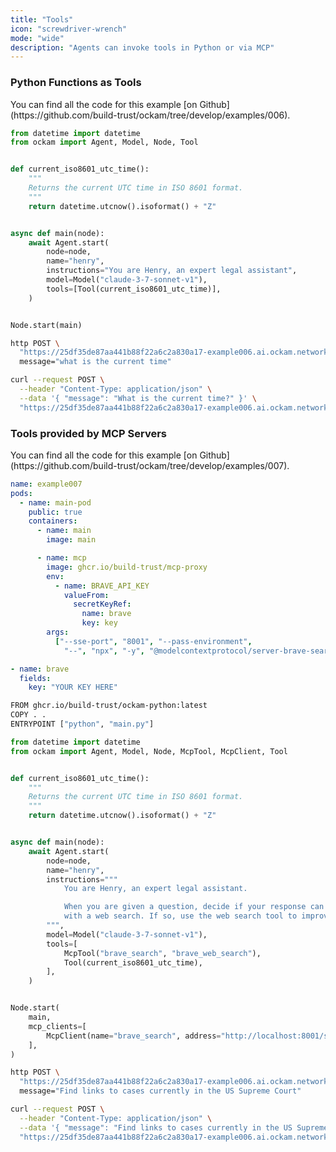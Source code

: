 ```yaml
---
title: "Tools"
icon: "screwdriver-wrench"
mode: "wide"
description: "Agents can invoke tools in Python or via MCP"
---
```


### Python Functions as Tools

<Tip>
  You can find all the code for this example [on Github](https://github.com/build-trust/ockam/tree/develop/examples/006).
</Tip>

```python images/main/main.py
from datetime import datetime
from ockam import Agent, Model, Node, Tool


def current_iso8601_utc_time():
    """
    Returns the current UTC time in ISO 8601 format.
    """
    return datetime.utcnow().isoformat() + "Z"


async def main(node):
    await Agent.start(
        node=node,
        name="henry",
        instructions="You are Henry, an expert legal assistant",
        model=Model("claude-3-7-sonnet-v1"),
        tools=[Tool(current_iso8601_utc_time)],
    )


Node.start(main)
```

<CodeGroup>

```bash httpie
http POST \
  "https://25df35de87aa441b88f22a6c2a830a17-example006.ai.ockam.network/agents/henry" \
  message="what is the current time"
```

```bash curl
curl --request POST \
  --header "Content-Type: application/json" \
  --data '{ "message": "What is the current time?" }' \
  "https://25df35de87aa441b88f22a6c2a830a17-example006.ai.ockam.network/agents/henry"
```
</CodeGroup>



### Tools provided by MCP Servers

<Tip>
  You can find all the code for this example [on Github](https://github.com/build-trust/ockam/tree/develop/examples/007).
</Tip>

```yaml ockam.yaml
name: example007
pods:
  - name: main-pod
    public: true
    containers:
      - name: main
        image: main

      - name: mcp
        image: ghcr.io/build-trust/mcp-proxy
        env:
          - name: BRAVE_API_KEY
            valueFrom:
              secretKeyRef:
                name: brave
                key: key
        args:
          ["--sse-port", "8001", "--pass-environment",
            "--", "npx", "-y", "@modelcontextprotocol/server-brave-search"]
```

```yaml secrets.yaml
- name: brave
  fields:
    key: "YOUR KEY HERE"
```

```bash images/main/Dockerfile
FROM ghcr.io/build-trust/ockam-python:latest
COPY . .
ENTRYPOINT ["python", "main.py"]
```

```python images/main/main.py
from datetime import datetime
from ockam import Agent, Model, Node, McpTool, McpClient, Tool


def current_iso8601_utc_time():
    """
    Returns the current UTC time in ISO 8601 format.
    """
    return datetime.utcnow().isoformat() + "Z"


async def main(node):
    await Agent.start(
        node=node,
        name="henry",
        instructions="""
            You are Henry, an expert legal assistant.

            When you are given a question, decide if your response can be better
            with a web search. If so, use the web search tool to improve your response.
        """,
        model=Model("claude-3-7-sonnet-v1"),
        tools=[
            McpTool("brave_search", "brave_web_search"),
            Tool(current_iso8601_utc_time),
        ],
    )


Node.start(
    main,
    mcp_clients=[
        McpClient(name="brave_search", address="http://localhost:8001/sse"),
    ],
)
```

<CodeGroup>

```bash httpie
http POST \
  "https://25df35de87aa441b88f22a6c2a830a17-example006.ai.ockam.network/agents/henry" \
  message="Find links to cases currently in the US Supreme Court"
```

```bash curl
curl --request POST \
  --header "Content-Type: application/json" \
  --data '{ "message": "Find links to cases currently in the US Supreme Court" }' \
  "https://25df35de87aa441b88f22a6c2a830a17-example006.ai.ockam.network/agents/henry"
```
</CodeGroup>
